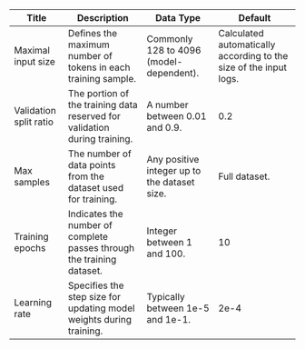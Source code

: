 | Title | Description | Data Type | Default |
|---|---|---|---|
| Maximal input size | Defines the maximum number of tokens in each training sample. | Commonly 128 to 4096 (model-dependent). | Calculated automatically according to the size of the input logs. |
| Validation split ratio | The portion of the training data reserved for validation during training. | A number between 0.01 and 0.9. | 0.2 |
| Max samples | The number of data points from the dataset used for training. | Any positive integer up to the dataset size. | Full dataset. |
| Training epochs | Indicates the number of complete passes through the training dataset. |Integer between 1 and 100. | 10 |
| Learning rate | Specifies the step size for updating model weights during training. |Typically between 1e-5 and 1e-1. | 2e-4 |
